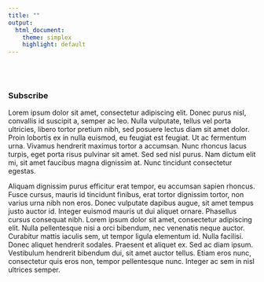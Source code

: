 ```yaml
---
title: ""
output:
  html_document:
    theme: simplex
    highlight: default
---
```


<br>
<br>

### Subscribe

Lorem ipsum dolor sit amet, consectetur adipiscing elit. Donec purus nisl, convallis id suscipit a, semper ac leo. Nulla vulputate, tellus vel porta ultricies, libero tortor pretium nibh, sed posuere lectus diam sit amet dolor. Proin lobortis ex in nulla euismod, eu feugiat est feugiat. Ut ac fermentum urna. Vivamus hendrerit maximus tortor a accumsan. Nunc rhoncus lacus turpis, eget porta risus pulvinar sit amet. Sed sed nisl purus. Nam dictum elit mi, sit amet faucibus magna dignissim at. Nunc tincidunt consectetur egestas.

Aliquam dignissim purus efficitur erat tempor, eu accumsan sapien rhoncus. Fusce cursus, mauris id tincidunt finibus, erat tortor dignissim tortor, non varius urna nibh non eros. Donec vulputate dapibus augue, sit amet tempus justo auctor id. Integer euismod mauris ut dui aliquet ornare. Phasellus cursus consequat nibh. Lorem ipsum dolor sit amet, consectetur adipiscing elit. Nulla pellentesque nisi a orci bibendum, nec venenatis neque auctor. Curabitur mattis iaculis sem, ut tempor ligula elementum id. Nulla facilisi. Donec aliquet hendrerit sodales. Praesent et aliquet ex. Sed ac diam ipsum. Vestibulum hendrerit bibendum dui, sit amet auctor tellus. Etiam eros nunc, consectetur quis eros non, tempor pellentesque nunc. Integer ac sem in nisl ultrices semper.

